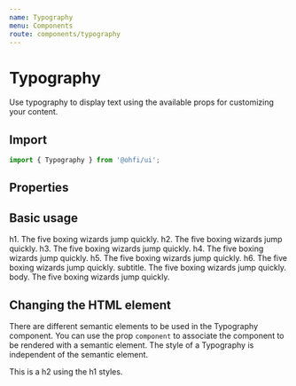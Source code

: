 ```yaml
---
name: Typography
menu: Components
route: components/typography
---
```



# Typography

Use typography to display text using the available props for customizing your
content.

## Import

```javascript
import { Typography } from '@ohfi/ui';
```

## Properties

<Props of={Typography} />

## Basic usage

<Playground>
  <Typography variant="h1">
    h1. The five boxing wizards jump quickly.
  </Typography>
  <Typography variant="h2">
    h2. The five boxing wizards jump quickly.
  </Typography>
  <Typography variant="h3">
    h3. The five boxing wizards jump quickly.
  </Typography>
  <Typography variant="h4">
    h4. The five boxing wizards jump quickly.
  </Typography>
  <Typography variant="h5">
    h5. The five boxing wizards jump quickly.
  </Typography>
  <Typography variant="h6">
    h6. The five boxing wizards jump quickly.
  </Typography>
  <Typography variant="subtitle">
    subtitle. The five boxing wizards jump quickly.
  </Typography>
  <Typography variant="body">
    body. The five boxing wizards jump quickly.
  </Typography>
</Playground>

## Changing the HTML element

There are different semantic elements to be used in the Typography component.
You can use the prop `component` to associate the component to be rendered with
a semantic element. The style of a Typography is independent of the semantic
element.

<Playground>
  <Typography variant="h1" component="h2">
    This is a h2 using the h1 styles.
  </Typography>
</Playground>
